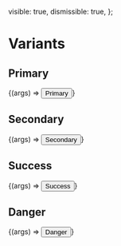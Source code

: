 
<Meta title="Components/Button" />

  visible: true,
  dismissible: true,
};

# Variants

## Primary

<Canvas>
  <Story
    name="Primary"
    args={{
      variant: ButtonVariants.PRIMARY,
      ...commonArgs,
    }}
  >
    {(args) => <Button {...args}>Primary</Button>}
  </Story>
</Canvas>

<ArgsTable story="Primary" />

## Secondary

<Canvas>
  <Story
    name="Secondary"
    args={{
      variant: ButtonVariants.SECONDARY,
      ...commonArgs,
    }}
  >
    {(args) => <Button {...args}>Secondary</Button>}
  </Story>
</Canvas>

<ArgsTable story="Secondary" />

## Success

<Canvas>
  <Story
    name="Success"
    args={{
      variant: ButtonVariants.SUCCESS,
      ...commonArgs,
    }}
  >
    {(args) => <Button {...args}>Success</Button>}
  </Story>
</Canvas>

<ArgsTable story="Success" />

## Danger

<Canvas>
  <Story
    name="Danger"
    args={{
      variant: ButtonVariants.DANGER,
      ...commonArgs,
    }}
  >
    {(args) => <Button {...args}>Danger</Button>}
  </Story>
</Canvas>

<ArgsTable story="Danger" />
